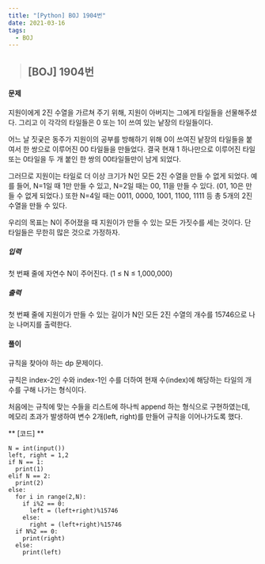 ```yaml
---
title: "[Python] BOJ 1904번"
date: 2021-03-16
tags:
  - BOJ
---
```


> ## [BOJ] 1904번 

#### 문제
지원이에게 2진 수열을 가르쳐 주기 위해, 지원이 아버지는 그에게 타일들을 선물해주셨다. 그리고 이 각각의 타일들은 0 또는 1이 쓰여 있는 낱장의 타일들이다.

어느 날 짓궂은 동주가 지원이의 공부를 방해하기 위해 0이 쓰여진 낱장의 타일들을 붙여서 한 쌍으로 이루어진 00 타일들을 만들었다. 결국 현재 1 하나만으로 이루어진 타일 또는 0타일을 두 개 붙인 한 쌍의 00타일들만이 남게 되었다.

그러므로 지원이는 타일로 더 이상 크기가 N인 모든 2진 수열을 만들 수 없게 되었다. 예를 들어, N=1일 때 1만 만들 수 있고, N=2일 때는 00, 11을 만들 수 있다. (01, 10은 만들 수 없게 되었다.) 또한 N=4일 때는 0011, 0000, 1001, 1100, 1111 등 총 5개의 2진 수열을 만들 수 있다.

우리의 목표는 N이 주어졌을 때 지원이가 만들 수 있는 모든 가짓수를 세는 것이다. 단 타일들은 무한히 많은 것으로 가정하자.
##### 입력
첫 번째 줄에 자연수 N이 주어진다. (1 ≤ N ≤ 1,000,000)
##### 출력
첫 번째 줄에 지원이가 만들 수 있는 길이가 N인 모든 2진 수열의 개수를 15746으로 나눈 나머지를 출력한다.

#### **풀이**
규칙을 찾아야 하는 dp 문제이다. 

규칙은 index-2인 수와 index-1인 수를 더하여 현재 수(index)에 해당하는 타일의 개수를 구해 나가는 형식이다.

처음에는 규칙에 맞는 수들을 리스트에 하나씩 append 하는 형식으로 구현하였는데, 메모리 초과가 발생하여 변수 2개(left, right)를 만들어 규칙을 이어나가도록 했다.

** [코드] **

    N = int(input())
    left, right = 1,2
    if N == 1:
      print(1)
    elif N == 2:
      print(2)
    else:
      for i in range(2,N):
        if i%2 == 0:
          left = (left+right)%15746
        else:
          right = (left+right)%15746
      if N%2 == 0:
        print(right)
      else:
        print(left)